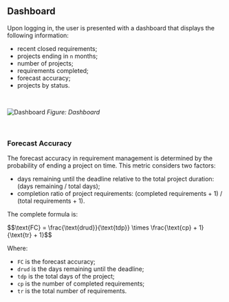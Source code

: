 ## Dashboard

Upon logging in, the user is presented with a dashboard that displays the following information:

- recent closed requirements;
- projects ending in `n` months;
- number of projects;
- requirements completed;
- forecast accuracy;
- projects by status.

<br />

![Dashboard](/dashboard.png)
_Figure: Dashboard_

<br />

### Forecast Accuracy

The forecast accuracy in requirement management is determined by the probability of ending a project on time. This metric considers two factors:

- days remaining until the deadline relative to the total project duration: (days remaining / total days);
- completion ratio of project requirements: (completed requirements + 1) / (total requirements + 1).

The complete formula is:

<div className="mt-6 rounded border border-gray-200 p-4 dark:border-gray-900 text-center text-lg">
$$\text{FC} = \frac{\text{drud}}{\text{tdp}} \times \frac{\text{cp} + 1}{\text{tr} + 1}$$
</div>

Where:

- `FC` is the forecast accuracy;
- `drud` is the days remaining until the deadline;
- `tdp` is the total days of the project;
- `cp` is the number of completed requirements;
- `tr` is the total number of requirements.
